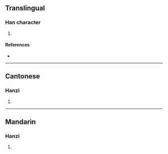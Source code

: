 {{character info/new}}
==Translingual==

===Han character===
{{Han char|rn=86|rad=火|as=14|sn=18|four=98817|canj=FSIT|ids=⿰火監}}

# {{defn|Han|sort=火14}}

====References====
* {{Han ref|kx=0686.040|dkj=19523|dj=1098.240|hdz=32242.200|uh=7201|ud=29185|bh=EFF9|bd=61433}}

----

==Cantonese==

===Hanzi===
{{yue-hanzi|jyut=|y=laam4}}

# {{defn|lang=yue|sort=火14}}

----

==Mandarin==

===Hanzi===
{{cmn-hanzi|pin=[[làn]] ([[lan4]])|wg=lan<sup>4</sup>}}

# {{defn|lang=cmn|sort=火14}}
